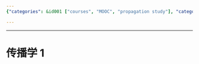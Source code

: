 ```yaml
---
{"categories": &id001 ["courses", "MOOC", "propagation study"], "category": "Propagation Science", "date": "2022-06-03 08:20:34", "description": "This article, titled '传播学 1' in Chinese, is believed to be the first installment of a series on propagation science or theory. It delves into the fundamental principles and concepts governing this field, providing readers with an in-depth understanding of its core foundations.", "tags": *id001, "title": "传播学"}

---
```


------

# 传播学 1

